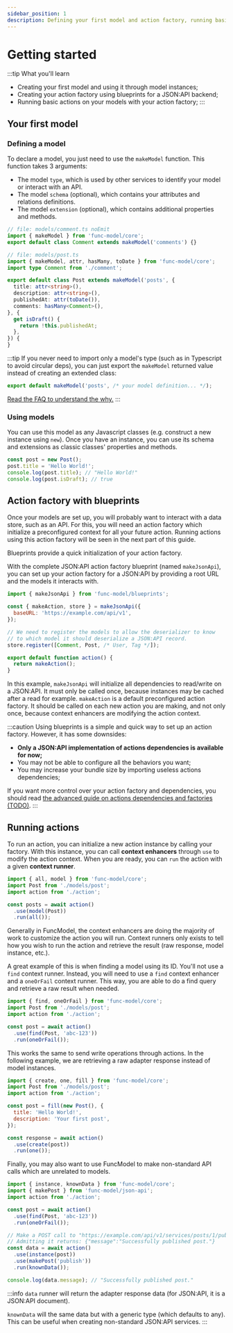 ```yaml
---
sidebar_position: 1
description: Defining your first model and action factory, running basic actions.
---
```


# Getting started

:::tip What you'll learn
- Creating your first model and using it through model instances;
- Creating your action factory using blueprints for a JSON:API backend;
- Running basic actions on your models with your action factory;
:::

## Your first model

### Defining a model

To declare a model, you just need to use the `makeModel` function. This function takes 3 arguments:

- The model `type`, which is used by other services to identify your model or interact with an API.
- The model `schema` (optional), which contains your attributes and relations definitions.
- The model `extension` (optional), which contains additional properties and methods.

```ts title="models/post.js"
// file: models/comment.ts noEmit
import { makeModel } from 'func-model/core';
export default class Comment extends makeModel('comments') {}

// file: models/post.ts
import { makeModel, attr, hasMany, toDate } from 'func-model/core';
import type Comment from './comment';

export default class Post extends makeModel('posts', {
  title: attr<string>(),
  description: attr<string>(),
  publishedAt: attr(toDate()),
  comments: hasMany<Comment>(),
}, {
  get isDraft() {
    return !this.publishedAt;
  },
}) {
}
```

:::tip
If you never need to import only a model's type (such as in Typescript to avoid circular deps),
you can just export the `makeModel` returned value instead of creating an extended class:

```javascript
export default makeModel('posts', /* your model definition... */);
```

[Read the FAQ to understand the why.](/docs/discover#why-classes-are-used-for-models-in-typescript)
:::

### Using models

You can use this model as any Javascript classes (e.g. construct a new instance using `new`). Once
you have an instance, you can use its schema and extensions as classic classes' properties and
methods.

```javascript
const post = new Post();
post.title = 'Hello World!';
console.log(post.title); // "Hello World!"
console.log(post.isDraft); // true
```

## Action factory with blueprints

Once your models are set up, you will probably want to interact with a data store, such as an API.
For this, you will need an action factory which initialize a preconfigured context
for all your future action. Running actions using this action factory will be seen in the next part
of this guide.

Blueprints provide a quick initialization of your action factory.

With the complete JSON:API action factory blueprint (named `makeJsonApi`), you can
set up your action factory for a JSON:API by providing a root URL and the models it
interacts with.

```javascript title="action.js"
import { makeJsonApi } from 'func-model/blueprints';

const { makeAction, store } = makeJsonApi({
  baseURL: 'https://example.com/api/v1',
});

// We need to register the models to allow the deserializer to know
// to which model it should deserialize a JSON:API record.
store.register([Comment, Post, /* User, Tag */]);

export default function action() {
  return makeAction();
}
```

In this example, `makeJsonApi` will initialize all dependencies to read/write on a JSON:API.
It must only be called once, because instances may be cached after a read for example.
`makeAction` is a default preconfigured action factory. It should be called on each new action
you are making, and not only once, because context enhancers are modifying the action context.

:::caution
Using blueprints is a simple and quick way to set up an action factory. However, it has some downsides:

- **Only a JSON:API implementation of actions dependencies is available for now;**
- You may not be able to configure all the behaviors you want;
- You may increase your bundle size by importing useless actions dependencies;

If you want more control over your action factory and dependencies, you should
read [the advanced guide on actions dependencies and factories (TODO)](#todo).
:::

## Running actions

To run an action, you can initialize a new action instance by calling your factory.
With this instance, you can call **context enhancers** through `use` to modify
the action context.
When you are ready, you can `run` the action with a given **context runner**.

```javascript
import { all, model } from 'func-model/core';
import Post from './models/post';
import action from './action';

const posts = await action()
  .use(model(Post))
  .run(all());
```

Generally in FuncModel, the context enhancers are doing the majority of work to
customize the action you will run. Context runners only exists to tell how
you wish to run the action and retrieve the result (raw response,
model instance, etc.).

A great example of this is when finding a model using its ID. You'll not use
a `find` context runner. Instead, you will need to use a `find` context
enhancer and a `oneOrFail` context runner. This way, you are able to do
a find query and retrieve a raw result when needed.

```javascript
import { find, oneOrFail } from 'func-model/core';
import Post from './models/post';
import action from './action';

const post = await action()
  .use(find(Post, 'abc-123'))
  .run(oneOrFail());
```

This works the same to send write operations through actions. In the following
example, we are retrieving a raw adapter response instead of model instances.

```javascript
import { create, one, fill } from 'func-model/core';
import Post from './models/post';
import action from './action';

const post = fill(new Post(), {
  title: 'Hello World!',
  description: 'Your first post',
});

const response = await action()
  .use(create(post))
  .run(one());
```

Finally, you may also want to use FuncModel to make non-standard API calls
which are unrelated to models.

```javascript
import { instance, knownData } from 'func-model/core';
import { makePost } from 'func-model/json-api';
import action from './action';

const post = await action()
  .use(find(Post, 'abc-123'))
  .run(oneOrFail());

// Make a POST call to "https://example.com/api/v1/services/posts/1/publish"
// Admitting it returns: {"message":"Successfully published post."}
const data = await action()
  .use(instance(post))
  .use(makePost('publish'))
  .run(knownData());

console.log(data.message); // "Successfully published post."
```

:::info
`data` runner will return the adapter response data (for JSON:API, it is a JSON:API document).

`knownData` will the same data but with a generic type (which defaults to any). This can be useful
when creating non-standard JSON:API services.
:::
